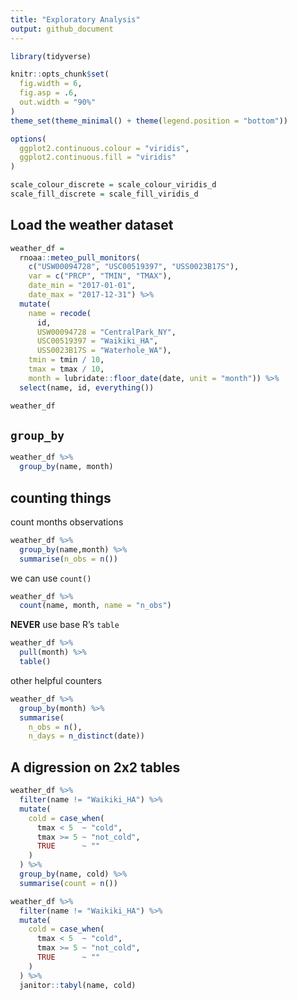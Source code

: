 ```yaml
---
title: "Exploratory Analysis"
output: github_document
---
```


```r
library(tidyverse)

knitr::opts_chunk$set(
  fig.width = 6,
  fig.asp = .6,
  out.width = "90%"
)
theme_set(theme_minimal() + theme(legend.position = "bottom"))

options(
  ggplot2.continuous.colour = "viridis",
  ggplot2.continuous.fill = "viridis"
)

scale_colour_discrete = scale_colour_viridis_d
scale_fill_discrete = scale_fill_viridis_d
```

## Load the weather dataset

```r
weather_df = 
  rnoaa::meteo_pull_monitors(
    c("USW00094728", "USC00519397", "USS0023B17S"),
    var = c("PRCP", "TMIN", "TMAX"), 
    date_min = "2017-01-01",
    date_max = "2017-12-31") %>%
  mutate(
    name = recode(
      id, 
      USW00094728 = "CentralPark_NY", 
      USC00519397 = "Waikiki_HA",
      USS0023B17S = "Waterhole_WA"),
    tmin = tmin / 10,
    tmax = tmax / 10,
    month = lubridate::floor_date(date, unit = "month")) %>%
  select(name, id, everything())

weather_df
```


## `group_by`

```r
weather_df %>% 
  group_by(name, month)
```

## counting things

count months observations

```r
weather_df %>% 
  group_by(name,month) %>% 
  summarise(n_obs = n())
```

we can use `count()`

```r
weather_df %>% 
  count(name, month, name = "n_obs")
```

**NEVER** use base R's `table`

```r
weather_df %>% 
  pull(month) %>% 
  table()
```

other helpful counters

```r
weather_df %>% 
  group_by(month) %>% 
  summarise(
    n_obs = n(),
    n_days = n_distinct(date))
```

## A digression on 2x2 tables

```r
weather_df %>% 
  filter(name != "Waikiki_HA") %>% 
  mutate(
    cold = case_when(
      tmax < 5  ~ "cold",
      tmax >= 5 ~ "not_cold", 
      TRUE      ~ ""
    )
  ) %>% 
  group_by(name, cold) %>% 
  summarise(count = n())
```

```r
weather_df %>% 
  filter(name != "Waikiki_HA") %>% 
  mutate(
    cold = case_when(
      tmax < 5  ~ "cold",
      tmax >= 5 ~ "not_cold", 
      TRUE      ~ ""
    )
  ) %>% 
  janitor::tabyl(name, cold)
```

